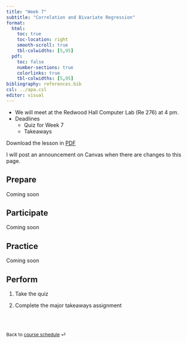 ```yaml
---
title: "Week 7"
subtitle: "Correlation and Bivariate Regression"
format: 
  html:
    toc: true
    toc-location: right
    smooth-scroll: true
    tbl-colwidths: [5,95]
  pdf:
    toc: false
    number-sections: true
    colorlinks: true
    tbl-colwidths: [5,95]
bibliography: references.bib
csl: ../apa.csl
editor: visual
---
```


::: callout-important
-   We will meet at the Redwood Hall Computer Lab (Re 276) at 4 pm.
-   Deadlines
    -   Quiz for Week 7
    -   Takeaways

Download the lesson in [PDF](week-7.pdf)
:::

::: callout-note
I will post an announcement on Canvas when there are changes to this page.
:::

## Prepare

Coming soon

## Participate

Coming soon

## Practice

Coming soon

## Perform

1.  Take the quiz

2.  Complete the major takeaways assignment

<br><br>

::: {style="font-size: 0.875em;"}
Back to [course schedule](/ "Course schedule") ⏎
:::
